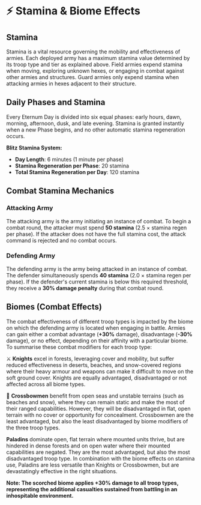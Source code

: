 
# ⚡ Stamina & Biome Effects

## Stamina

Stamina is a vital resource governing the mobility and effectiveness of armies. Each deployed army has a maximum stamina
value determined by its troop type and tier as explained above. Field armies expend stamina when moving, exploring
unknown hexes, or engaging in combat against other armies and structures. Guard armies only expend stamina when
attacking armies in hexes adjacent to their structure.

## Daily Phases and Stamina

Every Eternum Day is divided into six equal phases: early hours, dawn, morning, afternoon, dusk, and late evening.
Stamina is granted instantly when a new Phase begins, and no other automatic stamina regeneration occurs.

**Blitz Stamina System:**

- **Day Length**: 6 minutes (1 minute per phase)
- **Stamina Regeneration per Phase**: 20 stamina
- **Total Stamina Regeneration per Day**: 120 stamina

## Combat Stamina Mechanics

### Attacking Army

The attacking army is the army initiating an instance of combat. To begin a combat round, the attacker must spend **50
stamina** (2.5 × stamina regen per phase). If the attacker does not have the full stamina cost, the attack command is
rejected and no combat occurs.

### Defending Army

The defending army is the army being attacked in an instance of combat. The defender simultaneously spends **40
stamina** (2.0 × stamina regen per phase). If the defender's current stamina is below this required threshold, they
receive a **30% damage penalty** during that combat round.

## Biomes (Combat Effects)

The combat effectiveness of different troop types is impacted by the biome on which the defending army is located when
engaging in battle. Armies can gain either a combat advantage (**+30%** damage), disadvantage (**-30%** damage), or no
effect, depending on their affinity with a particular biome. To summarise these combat modifiers for each troop type:

⚔️️ ️️️**Knights** excel in forests, leveraging cover and mobility, but suffer reduced effectiveness in deserts,
beaches, and snow-covered regions where their heavy armour and weapons can make it difficult to move on the soft ground
cover. Knights are equally advantaged, disadvantaged or not affected across all biome types.

🏹 **Crossbowmen** benefit from open seas and unstable terrains (such as beaches and snow), where they can remain static
and make the most of their ranged capabilities. However, they will be disadvantaged in flat, open terrain with no cover
or opportunity for concealment. Crossbowmen are the least advantaged, but also the least disadvantaged by biome
modifiers of the three troop types.

️**Paladins** dominate open, flat terrain where mounted units thrive, but are hindered in dense forests and on open
water where their mounted capabilities are negated. They are the most advantaged, but also the most disadvantaged troop
type. In combination with the biome effects on stamina use, Paladins are less versatile than Knights or Crossbowmen, but
are devastatingly effective in the right situations.

**Note: The scorched biome applies +30% damage to all troop types, representing the additional casualties sustained from
battling in an inhospitable environment.**

<BiomeCombat />
